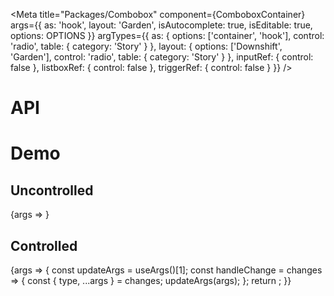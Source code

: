 
<Meta
  title="Packages/Combobox"
  component={ComboboxContainer}
  args={{
    as: 'hook',
    layout: 'Garden',
    isAutocomplete: true,
    isEditable: true,
    options: OPTIONS
  }}
  argTypes={{
    as: { options: ['container', 'hook'], control: 'radio', table: { category: 'Story' } },
    layout: { options: ['Downshift', 'Garden'], control: 'radio', table: { category: 'Story' } },
    inputRef: { control: false },
    listboxRef: { control: false },
    triggerRef: { control: false }
  }}
/>

# API

<ArgsTable />

# Demo

## Uncontrolled

<Canvas>
  <Story
    name="Uncontrolled"
    argTypes={{
      isExpanded: { control: false },
      inputValue: { control: false },
      activeIndex: { control: false },
      selectionValue: { control: false }
    }}
  >
    {args => <ComboboxStory {...args} />}
  </Story>
</Canvas>

## Controlled

<Canvas>
  <Story
    name="Controlled"
    args={{ isExpanded: false, inputValue: '', activeIndex: -1, selectionValue: null }}
    argTypes={{ defaultExpanded: { control: false }, defaultSelectionValue: { control: false } }}
  >
    {args => {
      const updateArgs = useArgs()[1];
      const handleChange = changes => {
        const { type, ...args } = changes;
        updateArgs(args);
      };
      return <ComboboxStory {...args} onChange={handleChange} />;
    }}
  </Story>
</Canvas>
